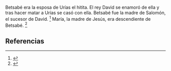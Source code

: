 Betsabé era la esposa de Urías el hitita. El rey David se enamoró de ella y tras hacer matar a Urías se casó con ella. Betsabé fue la madre de Salomón, el sucesor de David. <ref name="n0">{{lib|LU|97|9|10,15}}</ref> María, la madre de Jesús, era descendiente de Betsabé. <ref name="n1">{{lib|LU|122|1|2}}</ref> 

== Referencias ==

<references/>
